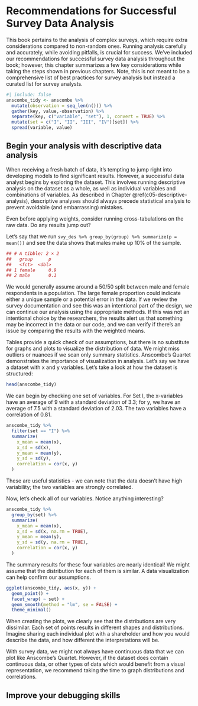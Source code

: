 # Recommendations for Successful Survey Data Analysis {#c12-pitfalls}

This book pertains to the analysis of complex surveys, which require extra considerations compared to non-random ones. Running analysis carefully and accurately, while avoiding pitfalls, is crucial for success. We've included our recommendations for successful survey data analysis throughout the book; however, this chapter summarizes a few key considerations while taking the steps shown in previous chapters. Note, this is not meant to be a comprehensive list of best practices for survey analysis but instead a curated list for survey analysts.

```r
#| include: false
anscombe_tidy <- anscombe %>%
  mutate(observation = seq_len(n())) %>%
  gather(key, value,-observation) %>%
  separate(key, c("variable", "set"), 1, convert = TRUE) %>%
  mutate(set = c("I", "II", "III", "IV")[set]) %>%
  spread(variable, value)
```

## Begin your analysis with descriptive data analysis

When receiving a fresh batch of data, it's tempting to jump right into developing models to find significant results. However, a successful data analyst begins by exploring the dataset. This involves running descriptive analysis on the dataset as a whole, as well as individual variables and combinations of variables. As described in Chapter \@ref(c05-descriptive-analysis), descriptive analyses should always precede statistical analysis to prevent avoidable (and embarrassing) mistakes.

Even before applying weights, consider running cross-tabulations on the raw data. Do any results jump out?

Let’s say that we run `svy_des %>% group_by(group) %>% summarize(p = mean())` and see the data shows that males make up 10% of the sample.

```r
## # A tibble: 2 × 2
##   group    	p
##   <fct> 	<dbl>
## 1 female  	0.9
## 2 male    	0.1
```

We would generally assume around a 50/50 split between male and female respondents in a population. The large female proportion could indicate either a unique sample or a potential error in the data. If we review the survey documentation and see this was an intentional part of the design, we can continue our analysis using the appropriate methods. If this was not an intentional choice by the researchers, the results alert us that something may be incorrect in the data or our code, and we can verify if there's an issue by comparing the results with the weighted means.

Tables provide a quick check of our assumptions, but there is no substitute for graphs and plots to visualize the distribution of data. We might miss outliers or nuances if we scan only summary statistics. Anscombe's Quartet demonstrates the importance of visualization in analysis. Let's say we have a dataset with x and y variables. Let's take a look at how the dataset is structured:

```r
head(anscombe_tidy)
```

We can begin by checking one set of variables. For Set I, the x-variables have an average of 9 with a standard deviation of 3.3; for y, we have an average of 7.5 with a standard deviation of 2.03. The two variables have a correlation of 0.81.

```r
anscombe_tidy %>% 
  filter(set == "I") %>% 
  summarize(
    x_mean = mean(x),
    x_sd = sd(x),
    y_mean = mean(y),
    y_sd = sd(y),
    correlation = cor(x, y)
  )
```

These are useful statistics - we can note that the data doesn't have high variability; the two variables are strongly correlated.

Now, let's check all of our variables. Notice anything interesting?

```r
anscombe_tidy %>% 
  group_by(set) %>%
  summarize(
    x_mean = mean(x),
    x_sd = sd(x, na.rm = TRUE),
    y_mean = mean(y),
    y_sd = sd(y, na.rm = TRUE),
    correlation = cor(x, y)
  )
```

The summary results for these four variables are nearly identical! We might assume that the distribution for each of them is similar. A data visualization can help confirm our assumptions.

```r
ggplot(anscombe_tidy, aes(x, y)) +
  geom_point() +
  facet_wrap( ~ set) +
  geom_smooth(method = "lm", se = FALSE) +
  theme_minimal()
```

When creating the plots, we clearly see that the distributions are very dissimilar. Each set of points results in different shapes and distributions. Imagine sharing each individual plot with a shareholder and how you would describe the data, and how different the interpretations will be.

With survey data, we might not always have continuous data that we can plot like Anscombe's Quartet. However, if the dataset does contain continuous data, or other types of data which would benefit from a visual representation, we recommend taking the time to graph distributions and correlations.

## Improve your debugging skills



